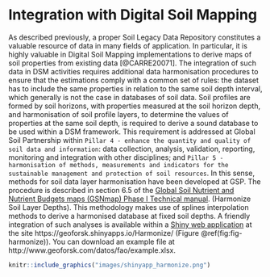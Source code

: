# Integration with Digital Soil Mapping {#integration_DSM}

As described previously, a proper Soil Legacy Data Repository constitutes a valuable resource of data in many fields of application. In particular, it is highly valuable in Digital Soil Mapping implementations to derive maps of soil properties from existing data [@CARRE20071]. 
The integration of such data in DSM activities requires additional data harmonisation procedures to ensure that the estimations comply with a common set of rules: the dataset has to include the same properties in relation to the same soil depth interval, which generally is not the case in databases of soil data. Soil profiles are formed by soil horizons, with properties measured at the soil horizon depth, and  harmonisation of soil profile layers, to determine the values of properties at the same soil depth, is required to derive a sound database to be used within a DSM framework.
This requirement is addressed at Global Soil Partnership within ` Pillar 4 - enhance the quantity and quality of soil data and information`: data collection, analysis, validation, reporting, monitoring and integration with other disciplines; and `Pillar 5 - harmonisation of methods, measurements and indicators for the sustainable management and protection of soil resources`. In this sense, methods for soil data layer harmonisation have been developed at GSP. The procedure is described in section 6.5 of the [Global Soil Nutrient and Nutrient Budgets maps (GSNmap) Phase I Technical manual](https://fao-gsp.github.io/GSNmap-TM/).
 (Harmonize Soil Layer Depths). This methodology makes use of splines interpolation methods to derive a harmonised database  at fixed soil depths. A friendly integration of such analyses is available within a [Shiny web application](https://geoforsk.shinyapps.io/Harmonize/) at the site https://geoforsk.shinyapps.io/Harmonize/ (Figure \@ref(fig:fig-harmonize)). You can download an example file at http://www.geoforsk.com/datos/fao/example.xlsx.


```r
knitr::include_graphics("images/shinyapp_harmonize.png")
```